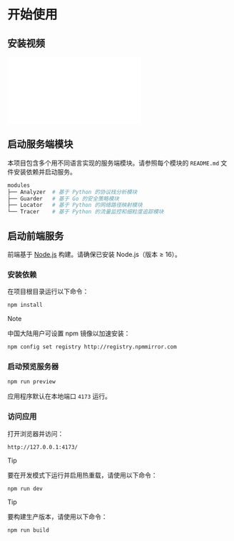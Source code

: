 
# 开始使用

## 安装视频

<iframe height={500} width={800} src="//player.bilibili.com/player.html?isOutside=true&aid=115099989710545&bvid=BV1LZe2zfE1m&cid=25849958746&p=1" scrolling="no" border="0" frameborder="no" framespacing="0" allowfullscreen="true"></iframe>

## 启动服务端模块

本项目包含多个用不同语言实现的服务端模块。请参照每个模块的 `README.md` 文件安装依赖并启动服务。

```bash
modules
├── Analyzer  # 基于 Python 的协议栈分析模块
├── Guarder   # 基于 Go 的安全策略模块
├── Locator   # 基于 Python 的网络路径映射模块
└── Tracer    # 基于 Python 的流量监控和细粒度追踪模块
```

## 启动前端服务

<Steps>

前端基于 [Node.js](https://nodejs.org/en) 构建。请确保已安装 Node.js（版本 ≥ 16）。

### 安装依赖

在项目根目录运行以下命令：

```sh npm2yarn
npm install
```
> [!NOTE]
>
> 中国大陆用户可设置 npm 镜像以加速安装：
> ```bash
> npm config set registry http://registry.npmmirror.com
> ```
>


### 启动预览服务器

```sh npm2yarn
npm run preview
```

应用程序默认在本地端口 `4173` 运行。

### 访问应用

打开浏览器并访问：

```
http://127.0.0.1:4173/
```
> [!TIP]
>
> 要在开发模式下运行并启用热重载，请使用以下命令：

```sh npm2yarn
npm run dev
```
> [!TIP]
>
> 要构建生产版本，请使用以下命令：

```sh npm2yarn
npm run build
```
</Steps>